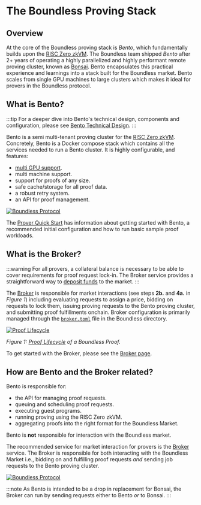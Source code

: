 # The Boundless Proving Stack

## Overview

At the core of the Boundless proving stack is *Bento*, which fundamentally builds upon the [RISC Zero zkVM](https://dev.risczero.com/api/zkvm/). The Boundless team shipped *Bento* after 2+ years of operating a highly parallelized and highly performant remote proving cluster, known as [Bonsai](https://dev.risczero.com/api/generating-proofs/remote-proving). Bento encapsulates this practical experience and learnings into a stack built for the Boundless market. Bento scales from single GPU machines to large clusters which makes it ideal for provers in the Boundless protocol.

## What is Bento?

:::tip
For a deeper dive into Bento's technical design, components and configuration, please see [Bento Technical Design](/provers/bento).
:::

Bento is a semi multi-tenant proving cluster for the [RISC Zero zkVM](https://dev.risczero.com/api/zkvm/). Concretely, Bento is a Docker compose stack which contains all the services needed to run a Bento cluster. It is highly configurable, and features:

- [multi GPU support](/provers/performance-optimization#multiple-agents-and-gpus).
- multi machine support.
- support for proofs of any size.
- safe cache/storage for all proof data.
- a robust retry system.
- an API for proof management.


<a href="/bento.png">
  <img src="/bento.png" alt="Boundless Protocol" />
</a>

The [Prover Quick Start](/provers/quick-start) has information about getting started with Bento, a recommended initial configuration and how to run basic sample proof workloads.

## What is the Broker?

:::warning
For all provers, a collateral balance is necessary to be able to cover requirements for proof request lock-in. The Broker service provides a straightforward way to [deposit funds](/provers/broker#deposit-collateral-to-the-market) to the market.
:::

The [Broker](/provers/broker) is responsible for market interactions (see steps **2b.** and **4a.** in *Figure 1*) including evaluating requests to assign a price, bidding on requests to lock them, issuing proving requests to the Bento proving cluster, and submitting proof fulfillments onchain.
Broker configuration is primarily managed through the [`broker.toml`](/provers/broker#settings-in-brokertoml) file in the Boundless directory.

<a href="/proof-lifecycle.png" >
  <img src="/proof-lifecycle.png" alt="Proof Lifecycle" />
</a>

*Figure 1: [Proof Lifecycle](/developers/proof-lifecycle) of a Boundless Proof.*

To get started with the Broker, please see the [Broker page](/provers/broker).

## How are Bento and the Broker related?

Bento is responsible for:

* the API for managing proof requests.
* queuing and scheduling proof requests.
* executing guest programs.
* running proving using the RISC Zero zkVM.
* aggregating proofs into the right format for the Boundless Market.

Bento is **not** responsible for interaction with the Boundless market.

The recommended service for market interaction for provers is the [Broker](/provers/broker) service. The Broker is responsible for both interacting with the Boundless Market i.e., bidding on and fulfilling proof requests *and* sending job requests to the Bento proving cluster.

<a href="/bento_broker.png" >
  <img src="/bento_broker.png" alt="Boundless Protocol" />
</a>

:::note
As Bento is intended to be a drop in replacement for Bonsai, the Broker can run by sending requests either to Bento *or* to Bonsai.
:::

[^1]: Please refer to the Bonsai API docs: https://api.bonsai.xyz/swagger-ui/

